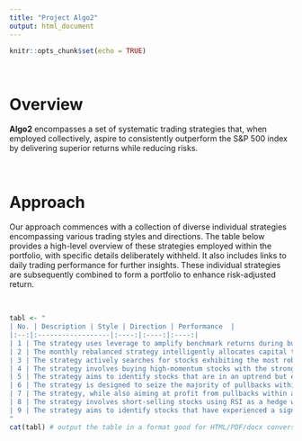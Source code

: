 ```yaml
---
title: "Project Algo2"
output: html_document
---
```


```r
knitr::opts_chunk$set(echo = TRUE)
```

&nbsp;

# Overview
 
**Algo2** encompasses a set of systematic trading strategies that, when employed collectively, aspire to consistently outperform the S&P 500 index by delivering superior returns while reducing risks.

&nbsp;

# Approach

Our approach commences with a collection of diverse individual strategies encompassing various trading styles and directions. The table below provides a high-level overview of these strategies employed within the portfolio, with specific details deliberately withheld. It also includes links to daily trading performance for further insights. These individual strategies are subsequently combined to form a portfolio to enhance risk-adjusted return.

&nbsp;

```r
tabl <- "
| No. | Description | Style | Direction | Performance  |
|:--:|:------------------|:----:|:----:|:----:|
| 1 | The strategy uses leverage to amplify benchmark returns during bull markets and switches to Treasury bills to control risks during bear markets. | Leverage trading | Long | [Link]() |
| 2 | The monthly rebalanced strategy intelligently allocates capital to the most promising stock and bond index funds, respectively, using a sliding-window historical performance analysis as its guiding principle. | Sector rotation | Long | [Link]() |
| 3 | The strategy actively searches for stocks exhibiting the most robust momentum, characterized by a consistent upward trajectory, and anticipates sustained growth in the foreseeable future. | Trend-following | Long | [Link]() |
| 4 | The strategy involves buying high-momentum stocks with the strongest momentum during bull market, and employs various exit algorithms to secure profits. | Trend-following | Long | [Link]() |
| 5 | The strategy aims to identify stocks that are in an uptrend but exhibit low volatility, with the belief that these stocks present an opportunity for a more consistent and steady price appreciation. | Trend-following | Long | [Link]()
| 6 | The strategy is designed to seize the majority of pullbacks within an uptrend when the stocks become oversold, based on pullback sizes. | Mean-reversion | Long | [Link]() |
| 7 | The strategy, while also aiming at profit from pullbacks within an uptrend, employs a more complex process based on technical indicators to select stocks. | Mean-reversion | Long | [Link]() |
| 8 | The strategy involves short-selling stocks using RSI as a hedge when the overall market is in a downtrend. | Mean-reversion | Short | [Link]() |
| 9 | The strategy aims to identify stocks that have experienced a significant recent surge in price, anticipating a high probability of correction and a return to their mean or average value. | Mean-reversion | Short | [Link]() |
"
cat(tabl) # output the table in a format good for HTML/PDF/docx conversion
```

&nbsp;
